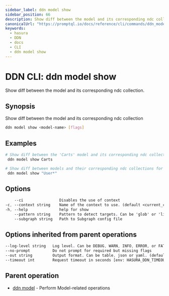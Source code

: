 ```yaml
---
sidebar_label: ddn model show
sidebar_position: 66
description: Show diff between the model and its corresponding ndc collection using the DDN CLI
canonicalUrl: "https://promptql.io/docs/reference/cli/commands/ddn_model_show"
keywords:
  - hasura
  - DDN
  - docs
  - CLI
  - ddn model show
---
```


# DDN CLI: ddn model show

Show diff between the model and its corresponding ndc collection.

## Synopsis

Show diff between the model and its corresponding ndc collection

```bash
ddn model show <model-name> [flags]
```

## Examples

```bash
# Show diff between the 'Carts' model and its corresponding ndc collection
 ddn model show Carts

# Show diff between models and their corresponding ndc collections for all models matching glob pattern 'User*'
 ddn model show "User*"
```

## Options

```sass
    --ci                Disables the use of context
-c, --context string    Name of the context to use. (default <current_context>)
-h, --help              help for show
    --pattern string    Pattern to detect targets. Can be 'glob' or 'literal'. (default "glob")
    --subgraph string   Path to Subgraph config file
```

## Options inherited from parent operations

```sass
--log-level string   Log level. Can be DEBUG, WARN, INFO, ERROR, or FATAL. (default "INFO")
--no-prompt          Do not prompt for required but missing flags
--out string         Output format. Can be table, json or yaml. (default "table")
--timeout int        Request timeout in seconds [env: HASURA_DDN_TIMEOUT] (default 100)
```

## Parent operation

- [ddn model](/reference/cli/commands/ddn_model) - Perform Model-related operations

